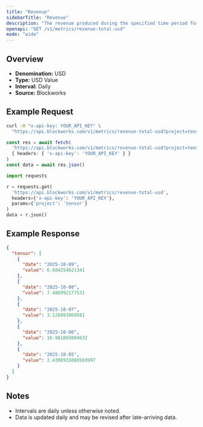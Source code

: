 ```yaml
---
title: "Revenue"
sidebarTitle: "Revenue"
description: "The revenue produced during the specified time period for given project."
openapi: "GET /v1/metrics/revenue-total-usd"
mode: "wide"
---
```


## Overview

- **Denomination:** USD
- **Type:** USD Value
- **Interval:** Daily
- **Source:** Blockworks

## Example Request

<CodeGroup>

```bash cURL
curl -H "x-api-key: YOUR_API_KEY" \
  "https://api.blockworks.com/v1/metrics/revenue-total-usd?project=tensor"
```

```typescript TypeScript
const res = await fetch(
  'https://api.blockworks.com/v1/metrics/revenue-total-usd?project=tensor',
  { headers: { 'x-api-key': 'YOUR_API_KEY' } }
)
const data = await res.json()
```

```python Python
import requests

r = requests.get(
  'https://api.blockworks.com/v1/metrics/revenue-total-usd',
  headers={'x-api-key': 'YOUR_API_KEY'},
  params={'project': 'tensor'}
)
data = r.json()
```

</CodeGroup>

## Example Response

```json
{
  "tensor": [
    {
      "date": "2025-10-09",
      "value": 6.884254621341
    },
    {
      "date": "2025-10-08",
      "value": 7.486992177531
    },
    {
      "date": "2025-10-07",
      "value": 3.126093069581
    },
    {
      "date": "2025-10-06",
      "value": 16.981865004632
    },
    {
      "date": "2025-10-05",
      "value": 2.4308933088569997
    }
  ]
}
```

## Notes
- Intervals are daily unless otherwise noted.
- Data is updated daily and may be revised after late-arriving data.